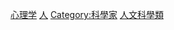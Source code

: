 {{Catnav|頁面分類|人物|各職業人物}}
{{Commonscat|Psychologists}}

[[Category:心理学|]]
[[Category:各類學家|人]]
[[Category:科學家|Category:科學家]]
[[Category:人文科學類|]]